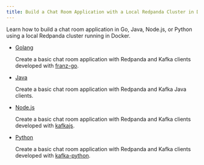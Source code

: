 ```yaml
---
title: Build a Chat Room Application with a Local Redpanda Cluster in Docker
---
```


<head>
    <meta name="title" content="Build a Chat Room Application with a Local Redpanda Cluster in Docker | Redpanda Docs"/>
    <meta name="description" content="Learn how to build a chat room application in Go, Java, Node.js, or Python using a local Redpanda cluster running in Docker."/>
    <link rel="canonical" href="https://docs.redpanda.com/docs/develop/chat-room-docker/" />
</head>

Learn how to build a chat room application in Go, Java, Node.js, or Python using a local Redpanda cluster running in Docker.

- [Golang](../guide-go)

  Create a basic chat room application with Redpanda and Kafka clients developed with [franz-go](https://github.com/twmb/franz-go).

- [Java](../guide-java)

  Create a basic chat room application with Redpanda and Kafka Java clients.

- [Node.js](../guide-nodejs)

  Create a basic chat room application with Redpanda and Kafka clients developed with [kafkajs](https://kafka.js.org/).

- [Python](../guide-python)

  Create a basic chat room application with Redpanda and Kafka clients developed with [kafka-python](https://kafka-python.readthedocs.io/en/master/).
